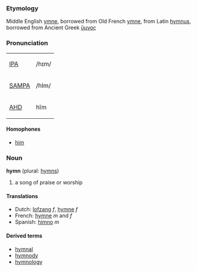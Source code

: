 ===Etymology===
Middle English [[ymne]], borrowed from Old French [[ymne]], from Latin [[hymnus]], borrowed from Ancient Greek [[ὕμνος]]

===Pronunciation===
{| border=1 cellpadding=5
| [[w:IPA|IPA]] || /hɪm/
|-
| [[w:SAMPA|SAMPA]] || /hIm/
|-
| [[w:AHD|AHD]] || hĭm
|}

====Homophones====
*[[him]]

===Noun===
'''hymn''' (plural: [[hymns]])
# a song of praise or worship

====Translations====
*Dutch: [[lofzang]] ''f'', [[hymne]] ''f''
*French: [[hymne]] ''m'' and ''f''
*Spanish: [[himno]] ''m''

====Derived terms====
*[[hymnal]]
*[[hymnody]]
*[[hymnology]]